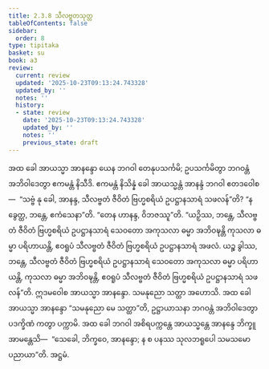 ```yaml
---
title: 2.3.8 သီလဗ္ဗတသုတ္တ
tableOfContents: false
sidebar:
  order: 8
type: tipitaka
basket: su
book: a3
review:
  current: review
  updated: '2025-10-23T09:13:24.743328'
  updated_by: ''
  notes: ''
  history:
  - state: review
    date: '2025-10-23T09:13:24.743328'
    updated_by: ''
    notes: ''
    previous_state: draft
---
```



<ReviewStatus review={frontmatter.review} showDetails={true} />

<HypothesisAnnotation frontmatter={frontmatter} />

<DynamicBreadcrumb />

<Division number="79" book="a3" e="ch" v="15" p="225">

<Paragraph number="700" book="a3">
အထ ခေါ အာယသ္မာ အာနန္ဒော ယေန ဘဂဝါ တေနုပသင်္ကမိ; ဥပသင်္ကမိတွာ ဘဂဝန္တံ အဘိဝါဒေတွာ ဧကမန္တံ နိသီဒိ. ဧကမန္တံ နိသိန္နံ ခေါ အာယသ္မန္တံ အာနန္ဒံ ဘဂဝါ ဧတဒဝေါစ—  “သဗ္ဗံ နု ခေါ, အာနန္ဒ, သီလဗ္ဗတံ ဇီဝိတံ ဗြဟ္မစရိယံ ဥပဋ္ဌာနသာရံ သဖလန်”တိ? “န ခွေတ္ထ, ဘန္တေ, ဧကံသေနာ”တိ. “တေန ဟာနန္ဒ, ဝိဘဇဿူ”တိ.
</Paragraph>

<Paragraph number="701" book="a3">
“ယဉှိဿ, ဘန္တေ, သီလဗ္ဗတံ ဇီဝိတံ ဗြဟ္မစရိယံ ဥပဋ္ဌာနသာရံ သေဝတော အကုသလာ ဓမ္မာ အဘိဝဍ္ဎန္တိ ကုသလာ ဓမ္မာ ပရိဟာယန္တိ, ဧဝရူပံ သီလဗ္ဗတံ ဇီဝိတံ ဗြဟ္မစရိယံ ဥပဋ္ဌာနသာရံ အဖလံ. ယဉ္စ ခွါဿ, ဘန္တေ, သီလဗ္ဗတံ ဇီဝိတံ ဗြဟ္မစရိယံ ဥပဋ္ဌာနသာရံ သေဝတော အကုသလာ ဓမ္မာ ပရိဟာယန္တိ, ကုသလာ ဓမ္မာ အဘိဝဍ္ဎန္တိ, ဧဝရူပံ သီလဗ္ဗတံ ဇီဝိတံ ဗြဟ္မစရိယံ ဥပဋ္ဌာနသာရံ သဖလန်”တိ. ဣဒမဝေါစ အာယသ္မာ အာနန္ဒော. သမနုညော သတ္ထာ အဟောသိ.
</Paragraph>

<Paragraph number="702" book="a3">
အထ ခေါ အာယသ္မာ အာနန္ဒော “သမနုညော မေ သတ္ထာ”တိ, ဥဋ္ဌာယာသနာ ဘဂဝန္တံ အဘိဝါဒေတွာ ပဒက္ခိဏံ ကတွာ ပက္ကာမိ. အထ ခေါ ဘဂဝါ အစိရပက္ကန္တေ အာယသ္မန္တေ အာနန္ဒေ ဘိက္ခူ အာမန္တေသိ—  “သေခေါ, ဘိက္ခဝေ, အာနန္ဒော; န စ ပနဿ သုလဘရူပေါ သမသမော ပညာယာ”တိ.

</Paragraph>
</Division>

<Paragraph number="703" type="center" book="a3">
အဋ္ဌမံ.
</Paragraph>